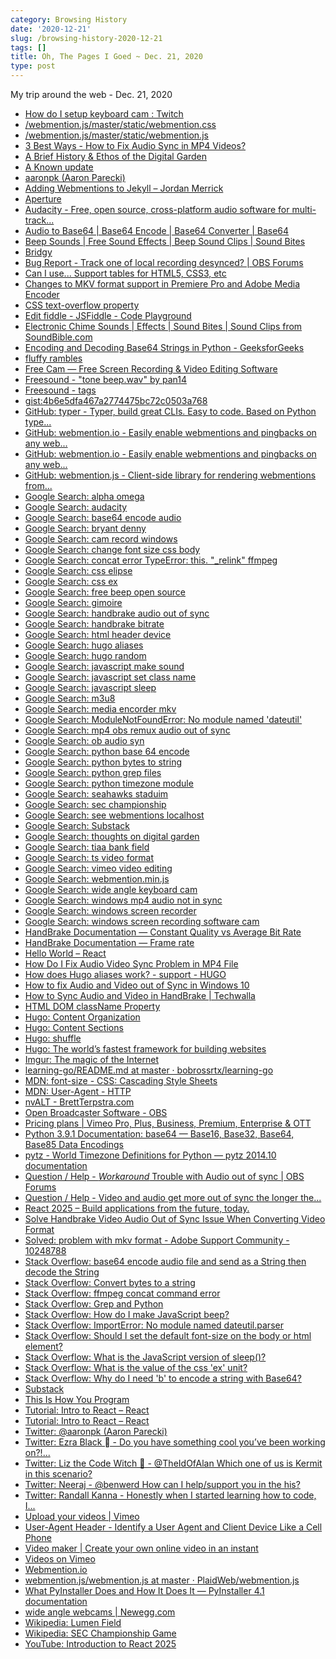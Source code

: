 ```yaml
---
category: Browsing History
date: '2020-12-21'
slug: /browsing-history-2020-12-21
tags: []
title: Oh, The Pages I Goed ~ Dec. 21, 2020
type: post
---
```



My trip around the web - Dec. 21, 2020

- [How do I setup keyboard cam : Twitch](https://www.reddit.com/r/Twitch/comments/acy0os/how_do_i_setup_keyboard_cam/)
- [/webmention.js/master/static/webmention.css](https://raw.githubusercontent.com/PlaidWeb/webmention.js/master/static/webmention.css)
- [/webmention.js/master/static/webmention.js](https://raw.githubusercontent.com/PlaidWeb/webmention.js/master/static/webmention.js)
- [3 Best Ways - How to Fix Audio Sync in MP4 Videos?](http://www.rescuedigitalmedia.com/troubleshoot-audio-sync-in-mp4-videos)
- [A Brief History & Ethos of the Digital Garden](https://maggieappleton.com/garden-history)
- [A Known update](https://werd.io/2020/a-known-update)
- [aaronpk (Aaron Parecki)](https://github.com/aaronpk)
- [Adding Webmentions to Jekyll – Jordan Merrick](https://jordanmerrick.com/2018/07/22/adding-webmentions-to-jekyll/)
- [Aperture](https://aperture.p3k.io/channel/2436)
- [Audacity - Free, open source, cross-platform audio software for multi-track...](https://www.audacityteam.org/)
- [Audio to Base64 | Base64 Encode | Base64 Converter | Base64](https://base64.guru/converter/encode/audio)
- [Beep Sounds | Free Sound Effects | Beep Sound Clips | Sound Bites](http://soundbible.com/tags-beep.html)
- [Bridgy](https://brid.gy/)
- [Bug Report - Track one of local recording desynced? | OBS Forums](https://obsproject.com/forum/threads/track-one-of-local-recording-desynced.65487/)
- [Can I use... Support tables for HTML5, CSS3, etc](https://caniuse.com/datauri)
- [Changes to MKV format support in Premiere Pro and Adobe Media Encoder](https://blog.adobe.com/en/publish/2019/05/03/changes-to-mkv-format-support-in-premiere-pro-and-adobe-media-encoder.html#gs.o3wb43)
- [CSS text-overflow property](https://www.w3schools.com/cssref/css3_pr_text-overflow.asp)
- [Edit fiddle - JSFiddle - Code Playground](http://jsfiddle.net/7EAgz/)
- [Electronic Chime Sounds | Effects | Sound Bites | Sound Clips from SoundBible.com](http://soundbible.com/1598-Electronic-Chime.html)
- [Encoding and Decoding Base64 Strings in Python - GeeksforGeeks](https://www.geeksforgeeks.org/encoding-and-decoding-base64-strings-in-python/)
- [fluffy rambles](https://beesbuzz.biz/blog/)
- [Free Cam — Free Screen Recording & Video Editing Software](https://www.freescreenrecording.com/)
- [Freesound - "tone beep.wav" by pan14](https://freesound.org/people/pan14/sounds/263133/)
- [Freesound - tags](https://freesound.org/browse/tags/beep/)
- [gist:4b6e5dfa467a2774475bc72c0503a768](https://gist.github.com/alanwsmith/4b6e5dfa467a2774475bc72c0503a768)
- [GitHub: typer - Typer, build great CLIs. Easy to code. Based on Python type...](https://github.com/tiangolo/typer)
- [GitHub: webmention.io - Easily enable webmentions and pingbacks on any web...](https://github.com/aaronpk/webmention.io#api)
- [GitHub: webmention.io - Easily enable webmentions and pingbacks on any web...](https://github.com/aaronpk/webmention.io)
- [GitHub: webmention.js - Client-side library for rendering webmentions from...](https://github.com/PlaidWeb/webmention.js/)
- [Google Search: alpha omega](https://www.google.com/search?client=safari&rls=en&q=alpha+omega&ie=UTF-8&oe=UTF-8)
- [Google Search: audacity](https://www.google.com/search?client=safari&rls=en&q=audacity&ie=UTF-8&oe=UTF-8)
- [Google Search: base64 encode audio](https://www.google.com/search?client=safari&rls=en&q=base64+encode+audio&ie=UTF-8&oe=UTF-8)
- [Google Search: bryant denny](https://www.google.com/search?client=safari&rls=en&q=bryant+denny&ie=UTF-8&oe=UTF-8)
- [Google Search: cam record windows](https://www.google.com/search?client=safari&rls=en&q=cam+record+windows&ie=UTF-8&oe=UTF-8)
- [Google Search: change font size css body](https://www.google.com/search?newwindow=1&client=safari&rls=en&ei=SfTfX-2HIpGc5wLSvqZI&q=change+font+size+css+body+&oq=change+font+size+css+body)
- [Google Search: concat error TypeError: this. "_relink" ffmpeg](https://www.google.com/search?newwindow=1&client=safari&rls=en&q=concat+error+TypeError:+this.+%22_relink%22+ffmpeg)
- [Google Search: css elipse](https://www.google.com/search?client=safari&rls=en&q=css+elipse&ie=UTF-8&oe=UTF-8)
- [Google Search: css ex](https://www.google.com/search?client=safari&rls=en&q=css+ex&ie=UTF-8&oe=UTF-8)
- [Google Search: free beep open source](https://www.google.com/search?newwindow=1&client=safari&rls=en&ei=AjrhX5C1GYqa5gLjw7DoCA&q=free+beep+open+source&oq=free+beep+open+source)
- [Google Search: gimoire](https://www.google.com/search?client=safari&rls=en&q=gimoire&ie=UTF-8&oe=UTF-8)
- [Google Search: handbrake audio out of sync](https://www.google.com/search?client=safari&rls=en&q=handbrake+audio+out+of+sync&ie=UTF-8&oe=UTF-8)
- [Google Search: handbrake bitrate](https://www.google.com/search?client=safari&rls=en&q=handbrake+bitrate&ie=UTF-8&oe=UTF-8)
- [Google Search: html header device](https://www.google.com/search?client=safari&rls=en&q=html+header+device&ie=UTF-8&oe=UTF-8)
- [Google Search: hugo aliases](https://www.google.com/search?client=safari&rls=en&q=hugo+aliases&ie=UTF-8&oe=UTF-8)
- [Google Search: hugo random](https://www.google.com/search?client=safari&rls=en&q=hugo+random&ie=UTF-8&oe=UTF-8)
- [Google Search: javascript make sound](https://www.google.com/search?client=safari&rls=en&q=javascript+make+sound&ie=UTF-8&oe=UTF-8)
- [Google Search: javascript set class name](https://www.google.com/search?client=safari&rls=en&q=javascript+set+class+name&ie=UTF-8&oe=UTF-8)
- [Google Search: javascript sleep](https://www.google.com/search?client=safari&rls=en&q=javascript+sleep&ie=UTF-8&oe=UTF-8)
- [Google Search: m3u8](https://www.google.com/search?client=safari&rls=en&q=m3u8&ie=UTF-8&oe=UTF-8)
- [Google Search: media encorder mkv](https://www.google.com/search?client=safari&rls=en&q=media+encorder+mkv&ie=UTF-8&oe=UTF-8)
- [Google Search: ModuleNotFoundError: No module named 'dateutil'](https://www.google.com/search?client=safari&rls=en&q=ModuleNotFoundError:+No+module+named+%27dateutil%27&ie=UTF-8&oe=UTF-8)
- [Google Search: mp4 obs remux audio out of sync](https://www.google.com/search?client=safari&rls=en&q=mp4+obs+remux+audio+out+of+sync&ie=UTF-8&oe=UTF-8)
- [Google Search: ob audio syn](https://www.google.com/search?client=safari&rls=en&q=ob+audio+syn&ie=UTF-8&oe=UTF-8)
- [Google Search: python base 64 encode](https://www.google.com/search?client=safari&rls=en&q=python+base+64+encode&ie=UTF-8&oe=UTF-8)
- [Google Search: python bytes to string](https://www.google.com/search?client=safari&rls=en&q=python+bytes+to+string&ie=UTF-8&oe=UTF-8)
- [Google Search: python grep files](https://www.google.com/search?client=safari&rls=en&q=python+grep+files&ie=UTF-8&oe=UTF-8)
- [Google Search: python timezone module](https://www.google.com/search?client=safari&rls=en&q=python+timezone+module&ie=UTF-8&oe=UTF-8)
- [Google Search: seahawks staduim](https://www.google.com/search?client=safari&rls=en&q=seahawks+staduim&ie=UTF-8&oe=UTF-8)
- [Google Search: sec championship](https://www.google.com/search?client=safari&rls=en&q=sec+championship&ie=UTF-8&oe=UTF-8)
- [Google Search: see webmentions localhost](https://www.google.com/search?client=safari&rls=en&q=see+webmentions+localhost&ie=UTF-8&oe=UTF-8)
- [Google Search: Substack](https://www.google.com/search?client=safari&rls=en&q=Substack&ie=UTF-8&oe=UTF-8)
- [Google Search: thoughts on digital garden](https://www.google.com/search?client=safari&rls=en&q=thoughts+on+digital+garden&ie=UTF-8&oe=UTF-8)
- [Google Search: tiaa bank field](https://www.google.com/search?newwindow=1&client=safari&rls=en&ei=4AzhX6bCAoq15gLmj7rYCA&q=tiaa+bank+field&oq=tiaa+bank+field)
- [Google Search: ts video format](https://www.google.com/search?client=safari&rls=en&q=ts+video+format&ie=UTF-8&oe=UTF-8)
- [Google Search: vimeo video editing](https://www.google.com/search?client=safari&rls=en&q=vimeo+video+editing&ie=UTF-8&oe=UTF-8)
- [Google Search: webmention.min.js](https://www.google.com/search?client=safari&rls=en&q=webmention.min.js&ie=UTF-8&oe=UTF-8)
- [Google Search: wide angle keyboard cam](https://www.google.com/search?client=safari&rls=en&q=wide+angle+keyboard+cam&ie=UTF-8&oe=UTF-8)
- [Google Search: windows mp4 audio not in sync](https://www.google.com/search?client=safari&rls=en&q=windows+mp4+audio+not+in+sync&ie=UTF-8&oe=UTF-8)
- [Google Search: windows screen recorder](https://www.google.com/search?newwindow=1&client=safari&rls=en&ei=yargX7f2I8SD5wLT9Z2gAw&q=windows+screen+recorder&oq=windows+screen)
- [Google Search: windows screen recording software cam](https://www.google.com/search?client=safari&rls=en&q=windows+screen+recording+software+cam&ie=UTF-8&oe=UTF-8)
- [HandBrake Documentation — Constant Quality vs Average Bit Rate](https://handbrake.fr/docs/en/1.3.0/technical/video-cq-vs-abr.html)
- [HandBrake Documentation — Frame rate](https://handbrake.fr/docs/en/1.3.0/technical/frame-rates.html)
- [Hello World – React](https://reactjs.org/docs/hello-world.html)
- [How Do I Fix Audio Video Sync Problem in MP4 File](https://www.remosoftware.com/fix-mp4-audio-video-sync-problem)
- [How does Hugo aliases work? - support - HUGO](https://discourse.gohugo.io/t/how-does-hugo-aliases-work/21736)
- [How to fix Audio and Video out of Sync in Windows 10](https://softwarekeep.com/help-center/how-to-fix-audio-and-video-out-of-sync-in-windows-10)
- [How to Sync Audio and Video in HandBrake | Techwalla](https://www.techwalla.com/articles/how-to-sync-audio-and-video-in-handbrake)
- [HTML DOM className Property](https://www.w3schools.com/jsref/prop_html_classname.asp)
- [Hugo: Content Organization](https://gohugo.io/content-management/organization/)
- [Hugo: Content Sections](https://gohugo.io/content-management/sections/)
- [Hugo: shuffle](https://gohugo.io/functions/shuffle/)
- [Hugo: The world’s fastest framework for building websites](https://gohugo.io/)
- [Imgur: The magic of the Internet](https://imgur.com/5AYfRBX)
- [learning-go/README.md at master · bobrossrtx/learning-go](https://github.com/bobrossrtx/learning-go/blob/master/README.md)
- [MDN: font-size - CSS: Cascading Style Sheets](https://developer.mozilla.org/en-US/docs/Web/CSS/font-size)
- [MDN: User-Agent - HTTP](https://developer.mozilla.org/en-US/docs/Web/HTTP/Headers/User-Agent)
- [nvALT - BrettTerpstra.com](https://brettterpstra.com/projects/nvalt/)
- [Open Broadcaster Software - OBS](https://obsproject.com/)
- [Pricing plans | Vimeo Pro, Plus, Business, Premium, Enterprise & OTT](https://vimeo.com/upgrade)
- [Python 3.9.1 Documentation: base64 — Base16, Base32, Base64, Base85 Data Encodings](https://docs.python.org/3/library/base64.html)
- [pytz - World Timezone Definitions for Python — pytz 2014.10 documentation](http://pytz.sourceforge.net/)
- [Question / Help - *Workaround* Trouble with Audio out of sync | OBS Forums](https://obsproject.com/forum/threads/workaround-trouble-with-audio-out-of-sync.66081/)
- [Question / Help - Video and audio get more out of sync the longer the...](https://obsproject.com/forum/threads/video-and-audio-get-more-out-of-sync-the-longer-the-recording.81758/)
- [React 2025 – Build applications from the future, today.](https://react2025.com/)
- [Solve Handbrake Video Audio Out of Sync Issue When Converting Video Format](http://www.pavtube.com/solve-handbrake-video-audio-out-of-sync-issue.html)
- [Solved: problem with mkv format - Adobe Support Community - 10248788](https://community.adobe.com/t5/premiere-pro/problem-with-mkv-format/td-p/10248788?page=1)
- [Stack Overflow: base64 encode audio file and send as a String then decode the String](https://stackoverflow.com/questions/6448865/base64-encode-audio-file-and-send-as-a-string-then-decode-the-string)
- [Stack Overflow: Convert bytes to a string](https://stackoverflow.com/questions/606191/convert-bytes-to-a-string)
- [Stack Overflow: ffmpeg concat command error](https://stackoverflow.com/questions/44642227/ffmpeg-concat-command-error)
- [Stack Overflow: Grep and Python](https://stackoverflow.com/questions/1921894/grep-and-python)
- [Stack Overflow: How do I make JavaScript beep?](https://stackoverflow.com/questions/879152/how-do-i-make-javascript-beep)
- [Stack Overflow: ImportError: No module named dateutil.parser](https://stackoverflow.com/questions/20853474/importerror-no-module-named-dateutil-parser)
- [Stack Overflow: Should I set the default font-size on the body or html element?](https://stackoverflow.com/questions/6905834/should-i-set-the-default-font-size-on-the-body-or-html-element)
- [Stack Overflow: What is the JavaScript version of sleep()?](https://stackoverflow.com/questions/951021/what-is-the-javascript-version-of-sleep)
- [Stack Overflow: What is the value of the css 'ex' unit?](https://stackoverflow.com/questions/918612/what-is-the-value-of-the-css-ex-unit)
- [Stack Overflow: Why do I need 'b' to encode a string with Base64?](https://stackoverflow.com/questions/8908287/why-do-i-need-b-to-encode-a-string-with-base64)
- [Substack](https://substack.com/)
- [This Is How You Program](http://thisishowyouprogram.com/)
- [Tutorial: Intro to React – React](https://reactjs.org/tutorial/tutorial.html#completing-the-game)
- [Tutorial: Intro to React – React](https://reactjs.org/tutorial/tutorial.html#adding-time-travel)
- [Twitter: @aaronpk (Aaron Parecki)](https://twitter.com/aaronpk)
- [Twitter: Ezra Black  - Do you have something cool you’ve been working on?!...](https://twitter.com/Ezra_Black_/status/1341052665996959751)
- [Twitter: Liz the Code Witch 🔮 - @TheIdOfAlan Which one of us is Kermit in this scenario?](https://twitter.com/lizcodes/status/1341106006995202050)
- [Twitter: Neeraj - @benwerd How can I help/support you in the his?](https://twitter.com/neeraj/status/1340813729106022401)
- [Twitter: Randall Kanna - Honestly when I started learning how to code, I...](https://twitter.com/RandallKanna/status/1340869283149058048)
- [Upload your videos | Vimeo](https://vimeo.com/upload)
- [User-Agent Header - Identify a User Agent and Client Device Like a Cell Phone](https://www.developershome.com/wap/detection/detection.asp?page=userAgentHeader)
- [Video maker | Create your own online video in an instant](https://vimeo.com/create)
- [Videos on Vimeo](https://vimeo.com/)
- [Webmention.io](https://webmention.io/)
- [webmention.js/webmention.js at master · PlaidWeb/webmention.js](https://github.com/PlaidWeb/webmention.js/blob/master/static/webmention.js)
- [What PyInstaller Does and How It Does It — PyInstaller 4.1 documentation](https://pyinstaller.readthedocs.io/en/stable/operating-mode.html)
- [wide angle webcams | Newegg.com](https://www.newegg.com/p/pl?d=wide+angle+webcams)
- [Wikipedia: Lumen Field](https://en.wikipedia.org/wiki/Lumen_Field)
- [Wikipedia: SEC Championship Game](https://en.wikipedia.org/wiki/SEC_Championship_Game)
- [YouTube: Introduction to React 2025](https://www.youtube.com/watch?v=MxR5I5_hOKk&list=PL6bwFJ82M6FXgctyoWXqj7H0GK8_YIeF1&index=2)
